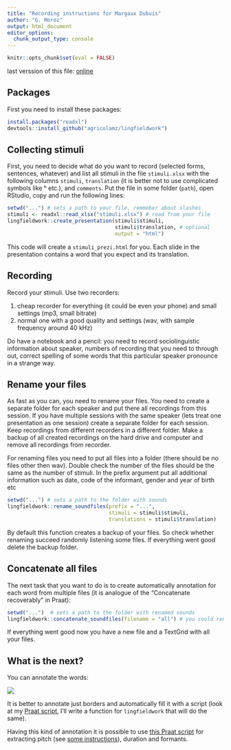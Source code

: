 ```yaml
---
title: "Recording instructions for Margaux Dubuis"
author: "G. Moroz"
output: html_document
editor_options: 
  chunk_output_type: console
---
```


```r
knitr::opts_chunk$set(eval = FALSE)
```

last verssion of this file: [online](https://agricolamz.github.io/2019.06.27_Dubui_recording_instructions/Dubui_recording_instructions.html)

## Packages

First you need to install these packages:

```r
install.packages("readxl")
devtools::install_github("agricolamz/lingfieldwork")
```

## Collecting stimuli

First, you need to decide what do you want to record (selected forms, sentences, whatever) and list all stimuli in the file `stimuli.xlsx` with the following columns `stimuli`, `translation` (it is better not to use complicated symbols like ʰ etc.), and `comments`. Put the file in some folder (`path`), open RStudio, copy and run the following lines:

```r
setwd("...") # sets a path to your file, remmeber about slashes
stimuli <- readxl::read_xlsx("stimuli.xlsx") # read from your file
lingfieldwork::create_presentation(stimuli$stimuli, 
                                   stimuli$translation, # optional
                                   output = "html")
```

This code will create a `stimuli_prezi.html` for you. Each slide in the presentation contains a word that you expect and its translation.

## Recording
Record your stimuli. Use two recorders:

1) cheap recorder for everything (it could be even your phone) and small settings (mp3, small bitrate)
2) normal one with a good quality and settings (wav, with sample frequency around 40 kHz)

Do have a notebook and a pencil: you need to record sociolinguistic information about speaker, numbers of recording that you need to through out, correct spelling of some words that this particular speaker pronounce in a strange way.

## Rename your files
As fast as you can, you need to rename your files. You need to create a separate folder for each speaker and put there all recordings from this session. If you have multiple sessions with the same speaker (lets treat one presentation as one session) create a separate folder for each session. Keep recordings from different recorders in a different folder.  Make a backup of all created recordings on the hard drive and computer and remove all recordings from recorder.

For renaming files you need to put all files into a folder (there should be no files other then wav). Double check the number of the files should be the same as the number of stimuli. In the prefix argument put all additional information such as date, code of the informant, gender and year of birth etc

```r
setwd("...") # sets a path to the folder with sounds
lingfieldwork::rename_soundfiles(prefix = "...",
                                 stimuli = stimuli$stimuli,
                                 translations = stimuli$translation)
```

By default this function creates a backup of your files. So check whether renaming succeed randomly listening some files. If everything went good delete the backup folder.



## Concatenate all files

The next task that you want to do is to create automatically annotation for each word from multiple files (it is analogue of the "Concatenate recoverably" in Praat):

```r
setwd("...")  # sets a path to the folder with renamed sounds
lingfieldwork::concatenate_soundfiles(filename = "all") # you could rename it with speakere code or something
```

If everything went good now you have a new file and a TextGrid with all your files.

## What is the next?

You can annotate the words:

![](annotation_example.png)

It is better to annotate just borders and automatically fill it with a script (look at my [Praat script](https://github.com/agricolamz/annotate_from_text_file_in_praat), I'll write a function for `lingfieldwork` that will do the same).

Having this kind of annotation it is possible to use [this Praat script](https://raw.githubusercontent.com/agricolamz/get_pitch_formants_duration/master/get_formants_duration.praat) for extracting pitch (see [some instructions](https://github.com/agricolamz/get_pitch_formants_duration)), duration and formants.
